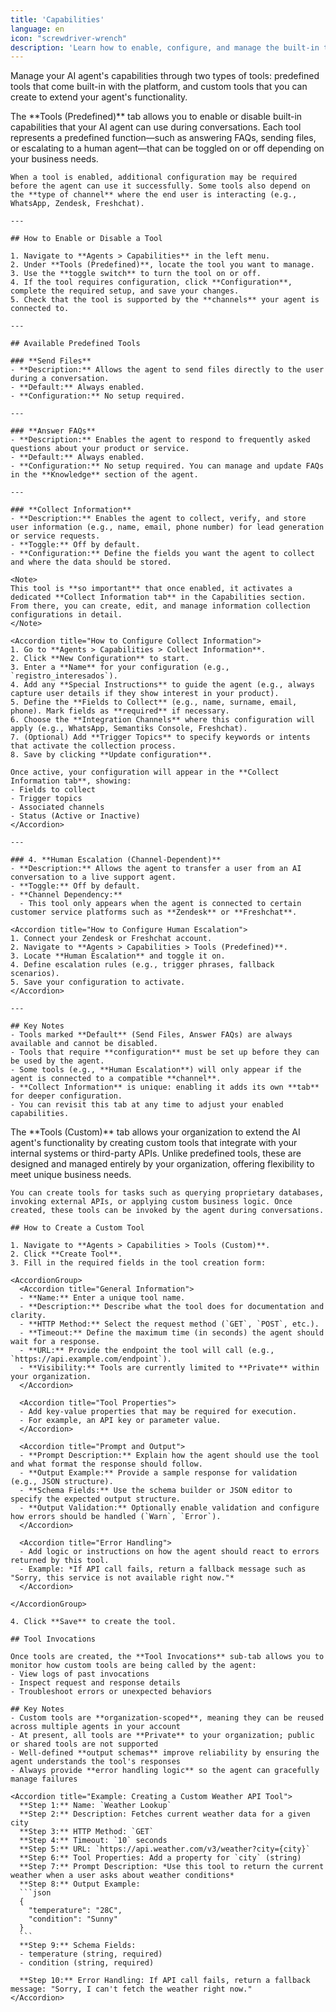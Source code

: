 ```yaml
---
title: 'Capabilities'
language: en
icon: "screwdriver-wrench"
description: 'Learn how to enable, configure, and manage the built-in tools and capabilities your AI agent can use—such as sending files, answering FAQs, collecting user information, and escalating to human agents—across supported channels.'
---
```


Manage your AI agent's capabilities through two types of tools: predefined tools that come built-in with the platform, and custom tools that you can create to extend your agent's functionality.

<Tabs>
  <Tab title="Tools (Predefined)">
    The **Tools (Predefined)** tab allows you to enable or disable built-in capabilities that your AI agent can use during conversations. Each tool represents a predefined function—such as answering FAQs, sending files, or escalating to a human agent—that can be toggled on or off depending on your business needs.  

    When a tool is enabled, additional configuration may be required before the agent can use it successfully. Some tools also depend on the **type of channel** where the end user is interacting (e.g., WhatsApp, Zendesk, Freshchat).  

    ---

    ## How to Enable or Disable a Tool

    1. Navigate to **Agents > Capabilities** in the left menu.  
    2. Under **Tools (Predefined)**, locate the tool you want to manage.  
    3. Use the **toggle switch** to turn the tool on or off.  
    4. If the tool requires configuration, click **Configuration**, complete the required setup, and save your changes.  
    5. Check that the tool is supported by the **channels** your agent is connected to.  

    ---

    ## Available Predefined Tools

    ### **Send Files**  
    - **Description:** Allows the agent to send files directly to the user during a conversation.  
    - **Default:** Always enabled.  
    - **Configuration:** No setup required.  

    ---

    ### **Answer FAQs**  
    - **Description:** Enables the agent to respond to frequently asked questions about your product or service.  
    - **Default:** Always enabled.  
    - **Configuration:** No setup required. You can manage and update FAQs in the **Knowledge** section of the agent.  

    ---

    ### **Collect Information**  
    - **Description:** Enables the agent to collect, verify, and store user information (e.g., name, email, phone number) for lead generation or service requests.  
    - **Toggle:** Off by default.  
    - **Configuration:** Define the fields you want the agent to collect and where the data should be stored.  

    <Note>  
    This tool is **so important** that once enabled, it activates a dedicated **Collect Information tab** in the Capabilities section. From there, you can create, edit, and manage information collection configurations in detail.  
    </Note>  

    <Accordion title="How to Configure Collect Information">  
    1. Go to **Agents > Capabilities > Collect Information**.  
    2. Click **New Configuration** to start.  
    3. Enter a **Name** for your configuration (e.g., `registro_interesados`).  
    4. Add any **Special Instructions** to guide the agent (e.g., always capture user details if they show interest in your product).  
    5. Define the **Fields to Collect** (e.g., name, surname, email, phone). Mark fields as **required** if necessary.  
    6. Choose the **Integration Channels** where this configuration will apply (e.g., WhatsApp, Semantiks Console, Freshchat).  
    7. (Optional) Add **Trigger Topics** to specify keywords or intents that activate the collection process.  
    8. Save by clicking **Update configuration**.  

    Once active, your configuration will appear in the **Collect Information tab**, showing:  
    - Fields to collect  
    - Trigger topics  
    - Associated channels  
    - Status (Active or Inactive)  
    </Accordion>  

    ---

    ### 4. **Human Escalation (Channel-Dependent)**  
    - **Description:** Allows the agent to transfer a user from an AI conversation to a live support agent.  
    - **Toggle:** Off by default.  
    - **Channel Dependency:**  
      - This tool only appears when the agent is connected to certain customer service platforms such as **Zendesk** or **Freshchat**.  

    <Accordion title="How to Configure Human Escalation">  
    1. Connect your Zendesk or Freshchat account.  
    2. Navigate to **Agents > Capabilities > Tools (Predefined)**.  
    3. Locate **Human Escalation** and toggle it on.  
    4. Define escalation rules (e.g., trigger phrases, fallback scenarios).  
    5. Save your configuration to activate.  
    </Accordion>  

    ---

    ## Key Notes
    - Tools marked **Default** (Send Files, Answer FAQs) are always available and cannot be disabled.  
    - Tools that require **configuration** must be set up before they can be used by the agent.  
    - Some tools (e.g., **Human Escalation**) will only appear if the agent is connected to a compatible **channel**.  
    - **Collect Information** is unique: enabling it adds its own **tab** for deeper configuration.  
    - You can revisit this tab at any time to adjust your enabled capabilities.
  </Tab>

  <Tab title="Tools (Custom)">
    The **Tools (Custom)** tab allows your organization to extend the AI agent's functionality by creating custom tools that integrate with your internal systems or third-party APIs. Unlike predefined tools, these are designed and managed entirely by your organization, offering flexibility to meet unique business needs.  
    
    You can create tools for tasks such as querying proprietary databases, invoking external APIs, or applying custom business logic. Once created, these tools can be invoked by the agent during conversations.

    ## How to Create a Custom Tool

    1. Navigate to **Agents > Capabilities > Tools (Custom)**.  
    2. Click **Create Tool**.  
    3. Fill in the required fields in the tool creation form:  

    <AccordionGroup>
      <Accordion title="General Information">
      - **Name:** Enter a unique tool name.  
      - **Description:** Describe what the tool does for documentation and clarity.  
      - **HTTP Method:** Select the request method (`GET`, `POST`, etc.).  
      - **Timeout:** Define the maximum time (in seconds) the agent should wait for a response.  
      - **URL:** Provide the endpoint the tool will call (e.g., `https://api.example.com/endpoint`).  
      - **Visibility:** Tools are currently limited to **Private** within your organization.  
      </Accordion>

      <Accordion title="Tool Properties">
      - Add key-value properties that may be required for execution.  
      - For example, an API key or parameter value.  
      </Accordion>

      <Accordion title="Prompt and Output">
      - **Prompt Description:** Explain how the agent should use the tool and what format the response should follow.  
      - **Output Example:** Provide a sample response for validation (e.g., JSON structure).  
      - **Schema Fields:** Use the schema builder or JSON editor to specify the expected output structure.  
      - **Output Validation:** Optionally enable validation and configure how errors should be handled (`Warn`, `Error`).  
      </Accordion>

      <Accordion title="Error Handling">
      - Add logic or instructions on how the agent should react to errors returned by this tool.  
      - Example: *If API call fails, return a fallback message such as "Sorry, this service is not available right now."*  
      </Accordion>

    </AccordionGroup>

    4. Click **Save** to create the tool.  

    ## Tool Invocations

    Once tools are created, the **Tool Invocations** sub-tab allows you to monitor how custom tools are being called by the agent:  
    - View logs of past invocations  
    - Inspect request and response details  
    - Troubleshoot errors or unexpected behaviors  

    ## Key Notes
    - Custom tools are **organization-scoped**, meaning they can be reused across multiple agents in your account  
    - At present, all tools are **Private** to your organization; public or shared tools are not supported  
    - Well-defined **output schemas** improve reliability by ensuring the agent understands the tool's responses  
    - Always provide **error handling logic** so the agent can gracefully manage failures  

    <Accordion title="Example: Creating a Custom Weather API Tool">
      **Step 1:** Name: `Weather Lookup`  
      **Step 2:** Description: Fetches current weather data for a given city  
      **Step 3:** HTTP Method: `GET`  
      **Step 4:** Timeout: `10` seconds  
      **Step 5:** URL: `https://api.weather.com/v3/weather?city={city}`  
      **Step 6:** Tool Properties: Add a property for `city` (string)  
      **Step 7:** Prompt Description: *Use this tool to return the current weather when a user asks about weather conditions*  
      **Step 8:** Output Example:
      ```json
      {
        "temperature": "28C",
        "condition": "Sunny"
      }
      ```
      **Step 9:** Schema Fields:
      - temperature (string, required)
      - condition (string, required)
      
      **Step 10:** Error Handling: If API call fails, return a fallback message: "Sorry, I can't fetch the weather right now."
    </Accordion>

  </Tab>
</Tabs>
